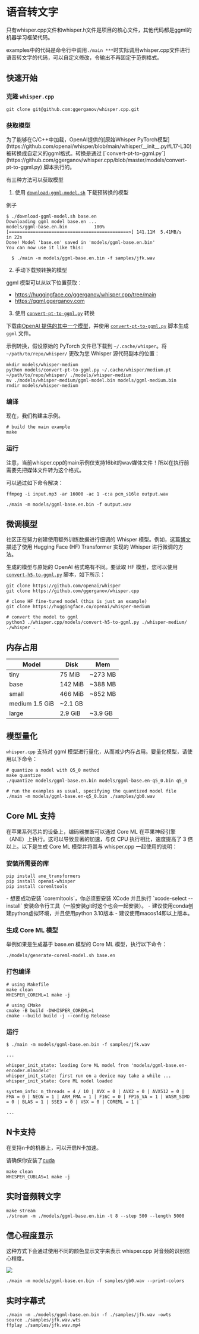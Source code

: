 
# 语音转文字

<Callout>
只有whisper.cpp文件和whisper.h文件是项目的核心文件，其他代码都是ggml的机器学习框架代码。

examples中的代码是命令行中调用`./main ***`时实际调用whisper.cpp文件进行语音转文字的代码，可以自定义修改，令输出不再固定于范例格式。
</Callout>

## 快速开始

<Steps>

### 克隆 `whisper.cpp`

```shell
git clone git@github.com:ggerganov/whisper.cpp.git
```

### 获取模型

<Callout>
	为了能够在C/C++中加载，OpenAI提供的[原始Whisper
	PyTorch模型](https://github.com/openai/whisper/blob/main/whisper/__init__.py#L17-L30)被转换成自定义的ggml格式。转换是通过
	[`convert-pt-to-ggml.py`](https://github.com/ggerganov/whisper.cpp/blob/master/models/convert-pt-to-ggml.py)
	脚本执行的。
</Callout>

有三种方法可以获取模型

1. 使用 [`download-ggml-model.sh`](https://github.com/ggerganov/whisper.cpp/blob/master/models/download-ggml-model.sh) 下载预转换的模型

例子

```shell
$ ./download-ggml-model.sh base.en
Downloading ggml model base.en ...
models/ggml-base.en.bin          100%[=============================================>] 141.11M  5.41MB/s    in 22s
Done! Model 'base.en' saved in 'models/ggml-base.en.bin'
You can now use it like this:

  $ ./main -m models/ggml-base.en.bin -f samples/jfk.wav
```

2. 手动下载预转换的模型

ggml 模型可以从以下位置获取：

- https://huggingface.co/ggerganov/whisper.cpp/tree/main
- https://ggml.ggerganov.com

3. 使用 [`convert-pt-to-ggml.py`](https://github.com/ggerganov/whisper.cpp/blob/master/models/convert-pt-to-ggml.py) 转换

下载由[OpenAI 提供的其中一个模型](https://github.com/openai/whisper/blob/main/whisper/__init__.py#L17-L30)，并使用 [`convert-pt-to-ggml.py`](https://github.com/ggerganov/whisper.cpp/blob/master/models/convert-pt-to-ggml.py) 脚本生成 `ggml` 文件。

示例转换，假设原始的 PyTorch 文件已下载到 `~/.cache/whisper`。将 `~/path/to/repo/whisper/` 更改为您 Whisper 源代码副本的位置：

```shell
mkdir models/whisper-medium
python models/convert-pt-to-ggml.py ~/.cache/whisper/medium.pt ~/path/to/repo/whisper/ ./models/whisper-medium
mv ./models/whisper-medium/ggml-model.bin models/ggml-medium.bin
rmdir models/whisper-medium
```

### 编译

现在，我们构建主示例。

```shell
# build the main example
make
```

### 运行

<Callout type="warning">
注意，当前whisper.cpp的main示例仅支持16bit的wav媒体文件！所以在执行前需要先把媒体文件转为这个格式。

可以通过如下命令解决：

```shell
ffmpeg -i input.mp3 -ar 16000 -ac 1 -c:a pcm_s16le output.wav
```
</Callout>

```shell
./main -m models/ggml-base.en.bin -f output.wav
```

</Steps>

## 微调模型

社区正在努力创建使用额外训练数据进行细调的 Whisper 模型。例如，这篇[博文](https://huggingface.co/blog/zh/fine-tune-whisper)描述了使用 Hugging Face (HF) Transformer 实现的 Whisper 进行微调的方法。

生成的模型与原始的 OpenAI 格式略有不同。要读取 HF 模型，您可以使用 [`convert-h5-to-ggml.py`](https://github.com/ggerganov/whisper.cpp/blob/master/models/convert-h5-to-ggml.py) 脚本，如下所示：

```shell
git clone https://github.com/openai/whisper
git clone https://github.com/ggerganov/whisper.cpp

# clone HF fine-tuned model (this is just an example)
git clone https://huggingface.co/openai/whisper-medium

# convert the model to ggml
python3 ./whisper.cpp/models/convert-h5-to-ggml.py ./whisper-medium/ ./whisper .
```

## 内存占用

| Model          | Disk    | Mem     |
| -------------- | ------- | ------- |
| tiny           | 75 MiB  | ~273 MB |
| base           | 142 MiB | ~388 MB |
| small          | 466 MiB | ~852 MB |
| medium 1.5 GiB | ~2.1 GB |
| large          | 2.9 GiB | ~3.9 GB |

## 模型量化

`whisper.cpp` 支持对 ggml 模型进行量化，从而减少内存占用。要量化模型，请使用以下命令：

```shell
# quantize a model with Q5_0 method
make quantize
./quantize models/ggml-base.en.bin models/ggml-base.en-q5_0.bin q5_0

# run the examples as usual, specifying the quantized model file
./main -m models/ggml-base.en-q5_0.bin ./samples/gb0.wav
```

## Core ML 支持

在苹果系列芯片的设备上，编码器推断可以通过 Core ML 在苹果神经引擎（ANE）上执行。这可以导致显著的加速，与仅 CPU 执行相比，速度提高了 3 倍以上。以下是生成 Core ML 模型并将其与 whisper.cpp 一起使用的说明：

<Steps>

### 安装所需要的库

```shell
pip install ane_transformers
pip install openai-whisper
pip install coremltools
```

<Callout>
	- 想要成功安装 `coremltools`，你必须要安装 XCode 并且执行 `xcode-select
	--install` 安装命令行工具（一般安装git时这个也会一起安装）。 -
	建议使用conda创建python虚拟环境，并且使用python 3.10版本 -
	建议使用macos14即以上版本。
</Callout>

### 生成 Core ML 模型

举例如果是生成基于 base.en 模型的 Core ML 模型，执行以下命令：

```shell
./models/generate-coreml-model.sh base.en
```

### 打包编译

```
# using Makefile
make clean
WHISPER_COREML=1 make -j

# using CMake
cmake -B build -DWHISPER_COREML=1
cmake --build build -j --config Release
```

### 运行

```shell
$ ./main -m models/ggml-base.en.bin -f samples/jfk.wav

...

whisper_init_state: loading Core ML model from 'models/ggml-base.en-encoder.mlmodelc'
whisper_init_state: first run on a device may take a while ...
whisper_init_state: Core ML model loaded

system_info: n_threads = 4 / 10 | AVX = 0 | AVX2 = 0 | AVX512 = 0 | FMA = 0 | NEON = 1 | ARM_FMA = 1 | F16C = 0 | FP16_VA = 1 | WASM_SIMD = 0 | BLAS = 1 | SSE3 = 0 | VSX = 0 | COREML = 1 |

...
```

</Steps>

## N卡支持

在支持n卡的机器上，可以开启N卡加速。

请确保你安装了[cuda](https://developer.nvidia.com/cuda-downloads)

```shell
make clean
WHISPER_CUBLAS=1 make -j
```

## 实时音频转文字

```shell
make stream
./stream -m ./models/ggml-base.en.bin -t 8 --step 500 --length 5000
```

## 信心程度显示

这种方式下会通过使用不同的颜色显示文字来表示 whisper.cpp 对音频的识别信心程度。

![](https://user-images.githubusercontent.com/1991296/197356445-311c8643-9397-4e5e-b46e-0b4b4daa2530.png)

```shell
./main -m models/ggml-base.en.bin -f samples/gb0.wav --print-colors
```

## 实时字幕式

```shell
./main -m ./models/ggml-base.en.bin -f ./samples/jfk.wav -owts
source ./samples/jfk.wav.wts
ffplay ./samples/jfk.wav.mp4
```